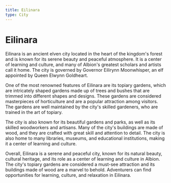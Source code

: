```yaml
---
title: Eilinara
type: City
---
```

# Eilinara

Eilinara is an ancient elven city located in the heart of the kingdom's forest and is known for its serene beauty and peaceful atmosphere. It is a center of learning and culture, and many of Albion's greatest scholars and artists call it home. The city is governed by Governor Eilirynn Moonwhisper, an elf appointed by Queen Elwynn Goldheart.

One of the most renowned features of Eilinara are its topiary gardens, which are intricately shaped gardens made up of trees and bushes that are trimmed into different shapes and designs. These gardens are considered masterpieces of horticulture and are a popular attraction among visitors. The gardens are well maintained by the city's skilled gardeners, who are trained in the art of topiary.

The city is also known for its beautiful gardens and parks, as well as its skilled woodworkers and artisans. Many of the city's buildings are made of wood, and they are crafted with great skill and attention to detail. The city is also home to many libraries, museums, and educational institutions, making it a center of learning and culture.

Overall, Eilinara is a serene and peaceful city, known for its natural beauty, cultural heritage, and its role as a center of learning and culture in Albion. The city's topiary gardens are considered a must-see attraction and its buildings made of wood are a marvel to behold. Adventurers can find opportunities for learning, culture, and relaxation in Eilinara.